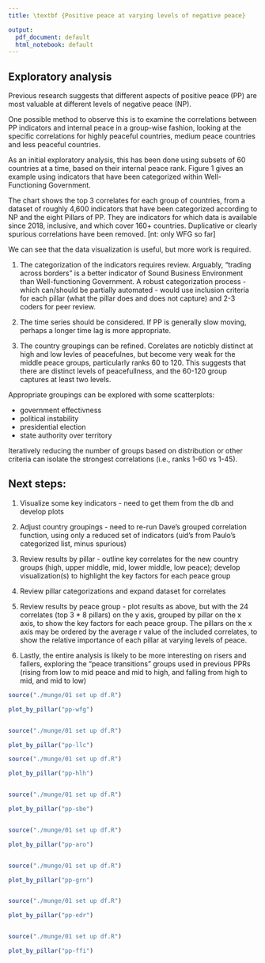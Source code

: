 ```yaml
---
title: \textbf {Positive peace at varying levels of negative peace}

output:
  pdf_document: default
  html_notebook: default
---
```



## Exploratory analysis

Previous research suggests that different aspects of positive peace (PP) are most valuable at different levels of negative peace (NP).

One possible method to observe this is to examine the correlations between PP indicators and internal peace in a group-wise fashion, looking at the specific correlations for highly peaceful countries, medium peace countries and less peaceful countries. 

As an initial exploratory analysis, this has been done using subsets of 60 countries at a time, based on their internal peace rank. Figure 1 gives an example using indicators that have been categorized within Well-Functioning Government. 

The chart shows the top 3 correlates for each group of countries, from a dataset of roughly 4,600 indicators that have been categorized according to NP and the eight Pillars of PP. They are indicators for which data is available since 2018, inclusive, and which cover 160+ countries. Duplicative or clearly spurious correlations have been removed. [nt: only WFG so far]

We can see that the data visualization is useful, but more work is required. 

1. The categorization of the indicators requires review. Arguably, "trading across borders" is a better indicator of Sound Business Environment than Well-functioning Government. A robust categorization process - which can/should be partially automated - would use inclusion criteria for each pillar (what the pillar does and does not capture) and 2-3 coders for peer review.

2. The time series should be considered. If PP is generally slow moving, perhaps a longer time lag is more appropriate.

3. The country groupings can be refined. Corelates are noticbly distinct at high and low levles of peacefulnes, but become very weak for the middle peace groups, particularly ranks 60 to 120. This suggests that there are distinct levels of peacefullness, and the 60-120 group captures at least two levels. 

Appropriate groupings can be explored with some scatterplots:

* government effectivness
* political instability
* presidential election
* state authority over territory

Iteratively reducing the number of groups based on distribution or other criteria can isolate the strongest correlations (i.e., ranks 1-60 vs 1-45).

## Next steps:

1. Visualize some key indicators - need to get them from the db and develop plots

2. Adjust country groupings - need to re-run Dave's grouped correlation function, using only a reduced set of indicators (uid's from Paulo's categorized list, minus spurious)

3. Review results by pillar - outline key correlates for the new country groups (high, upper middle, mid, lower middle, low peace); develop visualization(s) to highlight the key factors for each peace group 

4. Review pillar categorizations and expand dataset for correlates 

5. Review results by peace group - plot results as above, but with the 24 correlates (top 3 * 8 pillars) on the y axis, grouped by pillar on the x axis, to show the key factors for each peace group. The pillars on the x axis may be ordered by the average r value of the included correlates, to show the relative importance of each pillar at varying levels of peace. 

6. Lastly, the entire analysis is likely to be more interesting on risers and fallers, exploring the "peace transitions" groups used in previous PPRs (rising from low to mid peace and mid to high, and falling from high to mid, and mid to low)



```r

source("./munge/01 set up df.R")

plot_by_pillar("pp-wfg")



```


```r

source("./munge/01 set up df.R")

plot_by_pillar("pp-llc")

```

```r

source("./munge/01 set up df.R")

plot_by_pillar("pp-hlh")



```

```r

source("./munge/01 set up df.R")

plot_by_pillar("pp-sbe")



```

```r

source("./munge/01 set up df.R")

plot_by_pillar("pp-aro")



```


```r

source("./munge/01 set up df.R")

plot_by_pillar("pp-grn")



```


```r

source("./munge/01 set up df.R")

plot_by_pillar("pp-edr")



```


```r

source("./munge/01 set up df.R")

plot_by_pillar("pp-ffi")



```



